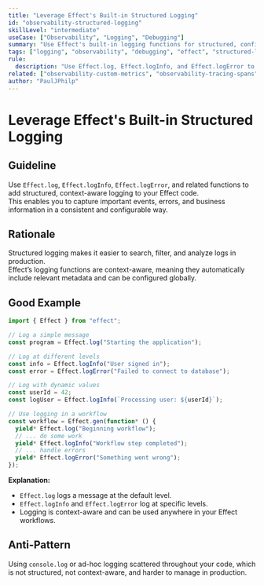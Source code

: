 ```yaml
---
title: "Leverage Effect's Built-in Structured Logging"
id: "observability-structured-logging"
skillLevel: "intermediate"
useCase: ["Observability", "Logging", "Debugging"]
summary: "Use Effect's built-in logging functions for structured, configurable, and context-aware logging."
tags: ["logging", "observability", "debugging", "effect", "structured-logging"]
rule:
  description: "Use Effect.log, Effect.logInfo, and Effect.logError to add structured, context-aware logging to your Effect code."
related: ["observability-custom-metrics", "observability-tracing-spans"]
author: "PaulJPhilp"
---
```


# Leverage Effect's Built-in Structured Logging

## Guideline

Use `Effect.log`, `Effect.logInfo`, `Effect.logError`, and related functions to add structured, context-aware logging to your Effect code.  
This enables you to capture important events, errors, and business information in a consistent and configurable way.

## Rationale

Structured logging makes it easier to search, filter, and analyze logs in production.  
Effect’s logging functions are context-aware, meaning they automatically include relevant metadata and can be configured globally.

## Good Example

```typescript
import { Effect } from "effect";

// Log a simple message
const program = Effect.log("Starting the application");

// Log at different levels
const info = Effect.logInfo("User signed in");
const error = Effect.logError("Failed to connect to database");

// Log with dynamic values
const userId = 42;
const logUser = Effect.logInfo(`Processing user: ${userId}`);

// Use logging in a workflow
const workflow = Effect.gen(function* () {
  yield* Effect.log("Beginning workflow");
  // ... do some work
  yield* Effect.logInfo("Workflow step completed");
  // ... handle errors
  yield* Effect.logError("Something went wrong");
});
```

**Explanation:**  
- `Effect.log` logs a message at the default level.
- `Effect.logInfo` and `Effect.logError` log at specific levels.
- Logging is context-aware and can be used anywhere in your Effect workflows.

## Anti-Pattern

Using `console.log` or ad-hoc logging scattered throughout your code, which is not structured, not context-aware, and harder to manage in production.